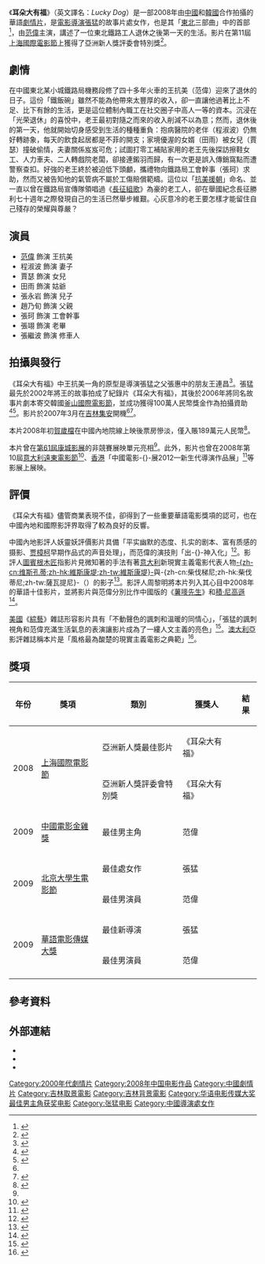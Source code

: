 {{noteTA
|G1=Movie
|G2=Show
|1=zh-cn:中国大陆;zh-hk:中國內地;zh-tw:中國大陸;
}}
{{Infobox Film
| name = 耳朵大有福
| original_name = ''Lucky Dog''
| image = Lucky Dog.jpg
| caption = 電影海報
| director = [[張猛_(導演)|張猛]]
| producer = 崔國明<br>張惠中<br>邢丹<br>李丹
| producer_2 = 劉春<br>張巍
| writer = 張猛
| starring = [[范偉|范偉]]<br>程淑波
| music =
| cinematography = 具在謀
| editing =
| production_company = 遼寧電影製片廠<br>[[長春電影製片廠|長春電影製片廠]]<br>韓國自聯映畫社
| distributor = [[中國電影集團公司|中國電影集團公司]]<br>北京紫禁城三聯影視發行有限公司
| sarft_id  = {{SARFT|故|2007|124}}
| released = {{flagicon|CHN}} 2008年1月4日
| runtime = 96分钟
| country = {{中國大陸電影產地}}<br>{{KOR}}
| awards =
| language = 普通话
| budget = 
| gross  =
}}
《'''耳朵大有福'''》（英文譯名：''Lucky Dog''）是一部2008年由[[中國|中國]]和[[韓國|韓國]]合作拍攝的華語[[劇情片|劇情片]]，是[[電影導演|電影導演]][[張猛_(導演)|張猛]]的故事片處女作，也是其「[[中國東北地區|東北]]三部曲」中的首部<ref>{{cite web|url=http://news.mtime.com/2014/04/23/1526893.html|title=「大哥」黄海波与「他的女人」张歆艺 张猛导演新作《胜利》首曝人物造型|language=zh-cn|work=[[時光網|時光網]]|date=2014-04-23|accessdate=2015-08-18|archive-date=2018-01-25|archive-url=https://web.archive.org/web/20180125015516/http://news.mtime.com/2014/04/23/1526893.html|dead-url=no}}</ref>，由[[范偉|范偉]]主演，講述了一位東北鐵路工人退休之後第一天的生活。影片在第11屆[[上海國際電影節|上海國際電影節]]上獲得了亞洲新人獎評委會特別獎<ref>{{cite web|url=http://ent.qq.com/a/20080621/000020.htm|title=亚洲新人奖上海揭晓 曾志伟监制影片获奖|work=騰訊娛樂|date=2008-06-21|accessdate=2015-08-19|language=zh-cn|archive-date=2018-01-25|archive-url=https://web.archive.org/web/20180125015410/http://ent.qq.com/a/20080621/000020.htm|dead-url=no}}</ref>。

==劇情==
在中國東北某小城鐵路局機務段修了四十多年火車的王抗美（范偉）迎來了退休的日子。這份「鐵飯碗」雖然不能為他帶來太豐厚的收入，卻一直讓他過著比上不足、比下有餘的生活，更是這位體制內職工在社交圈子中高人一等的資本。沉浸在「光荣退休」的喜悅中，老王最初對隨之而來的收入削減不以為意；然而，退休後的第一天，他就開始切身感受到生活的種種重負：抱病醫院的老伴（程淑波）仍無好轉跡象，每天的飲食起居都是不菲的開支；家境優渥的女婿（田雨）被女兒（賈瑟）撞破偷情，夫妻關係岌岌可危；試圖打零工補貼家用的老王先後探訪擦鞋女工、人力車夫、二人轉戲院老闆，卻接連鎩羽而歸，有一次更是誤入傳銷窩點而遭警察查扣。好強的老王終於被迫低下頭顱，攜禮物向鐵路局工會幹事（張珂）求助，然而又被告知他的氣管病不屬於工傷賠償範疇。這位以「[[抗美援朝|抗美援朝]]」命名、並一直以曾在鐵路局宣傳隊領唱過《[[長征組歌|長征組歌]]》為豪的老工人，卻在舉國紀念長征勝利七十週年之際發現自己的生活已然舉步維艱。心灰意冷的老王要怎樣才能留住自己殘存的榮耀與尊嚴？

==演員==
*[[范偉|范偉]] 飾演 王抗美
*程淑波 飾演 妻子
*賈瑟 飾演 女兒
*田雨 飾演 姑爺
*張永岩 飾演 兒子
*趙乃旬 飾演 父親
*張珂 飾演 工會幹事
*張翊 飾演 老畢
*張繼波 飾演 修車人

==拍攝與發行==
《耳朵大有福》中王抗美一角的原型是導演張猛之父張惠中的朋友王連昌<ref>{{cite web|url=http://ly.nen.com.cn/81347380665909248/20080104/1915922.shtml|title=同样耳朵大同样心态好 《耳朵大有福》原型是铁岭人|work=鐵嶺新聞網|language=zh-cn|date=2008-01-04|accessdate=2015-08-19|archive-date=2016-03-05|archive-url=https://web.archive.org/web/20160305110925/http://ly.nen.com.cn/81347380665909248/20080104/1915922.shtml|dead-url=no}}</ref>。張猛最先於2002年將王的故事拍成了紀錄片《耳朵大有福》，其後於2006年將同名故事片劇本寄交韓國[[釜山國際電影節|釜山國際電影節]]，並成功獲得100萬人民幣獎金作為拍攝資助<ref>{{cite web|url=http://ent.sina.com.cn/m/c/2014-05-22/18154146488.shtml|title=张猛《胜利》欲暑假上映 尝试胜利转型|work=新浪娛樂|language=zh-cn|date=2014-05-22|accessdate=2015-08-19|archive-date=2014-05-31|archive-url=https://web.archive.org/web/20140531105717/http://ent.sina.com.cn/m/c/2014-05-22/18154146488.shtml|dead-url=no}}</ref><ref name=jinghua>{{cite news|url=http://paper.people.com.cn/jhzk/html/2011-08/01/content_965277.htm|title=钢的琴 哀而不伤|work=《京華週刊》|language=zh-cn|date=2011-08-01|access-date=2015-08-18|archive-url=https://web.archive.org/web/20160304092550/http://paper.people.com.cn/jhzk/html/2011-08/01/content_965277.htm|archive-date=2016-03-04|dead-url=yes}}</ref>。影片於2007年3月在[[吉林|吉林]][[集安|集安]]開機<ref name=jinghua/><ref name = shenyang>{{cite news|url=http://epaper.syd.com.cn/sywb/html/2008-05/14/content_359452.htm|title=范伟携《耳朵大有福》赴戛纳|work=《瀋陽晚報》|date=2008-05-14|language=zh-cn|access-date=2015-08-18|archive-url=https://web.archive.org/web/20160304094504/http://epaper.syd.com.cn/sywb/html/2008-05/14/content_359452.htm|archive-date=2016-03-04|dead-url=yes}}</ref>。

本片2008年初[[賀歲片|賀歲檔]]在中國內地院線上映後票房慘淡，僅入賬189萬元人民幣<ref>{{cite web|url=http://www.cbooo.cn/m/559739|title=《耳朵大有福》票房 - 藝恩網|language=zh-cn|accessdate=2015-08-18|archive-date=2016-03-04|archive-url=https://web.archive.org/web/20160304064428/http://www.cbooo.cn/m/559739|dead-url=no}}</ref>。

本片曾在[[第61屆康城影展|第61屆康城影展]]的非競賽展映單元亮相<ref name = shenyang/>。此外，影片也曾在2008年第10屆[[意大利|意大利]][[遠東電影節|遠東電影節]]<ref>{{cite web|url=http://www.fareastfilm.com/easyne2/eng/archive/lucky-dog.aspx?IDLYT=15535|title=Lucky Dog - Far East Film Festival|accessdate=2015-08-18|language=en|archive-url=https://web.archive.org/web/20150924010554/http://www.fareastfilm.com/easyne2/eng/archive/lucky-dog.aspx?IDLYT=15535|archive-date=2015-09-24|dead-url=yes}}</ref>、[[香港|香港]]「中國電影-{}-展2012—新生代導演作品展」<ref>{{cite web|url=http://www.lcsd.gov.hk/tc/news/press_details.php?id=5073|title=「中國電影展2012」展現新生代導演新力量|date=2012-10-12|accessdate=2015-08-18|work=[[康樂及文化事務署|康樂及文化事務署]]|language=zh-hk|archive-url=https://web.archive.org/web/20160102164044/http://www.lcsd.gov.hk/tc/news/press_details.php?id=5073|archive-date=2016-01-02|dead-url=yes}}</ref>等影展上展映。

==評價==
《耳朵大有福》儘管商業表現不佳，卻得到了一些重要華語電影獎項的認可，也在中國內地和國際影評界取得了較為良好的反響。

中國內地影評人妖靈妖評價影片具備「平实幽默的态度、扎实的剧本、富有质感的摄影、[[贾樟柯|贾樟柯]]早期作品式的声音处理」，而范偉的演技則「出-{}-神入化」<ref>{{cite news|url=http://cul.sohu.com/20080611/n257432671.shtml|title=上海电影节之影迷意见|date=2008-06-11|language=zh-cn|work=《外灘畫報》|author=王晓光|accessdate=2018-01-20|archive-date=2018-01-20|archive-url=https://web.archive.org/web/20180120124535/http://cul.sohu.com/20080611/n257432671.shtml|dead-url=no}}</ref>。影評人[[圖賓根木匠|圖賓根木匠]]指影片見微知著的手法有著[[意大利|意大利]]新現實主義電影代表人物[[盧奇諾·維斯孔蒂|-{zh-cn:维斯孔蒂;zh-hk:維斯康堤;zh-tw:維斯康堤}-]]與-{zh-cn:柴伐梯尼;zh-hk:柴伐蒂尼;zh-tw:薩瓦提尼}-（{{link-en|Cesare Zavattini|Cesare Zavattini}}）的影子<ref>{{cite web|url=http://movie.mtime.com/55089/reviews/952140.html|title=《耳朵大有福》：英特纳雄耐尔一定要实现|author=圖賓根木匠|date=2008-02-22|accessdate=2015-08-19|language=zh-cn|archive-url=https://web.archive.org/web/20151204123355/http://movie.mtime.com/55089/reviews/952140.html|archive-date=2015-12-04|dead-url=yes}}</ref>。影評人周黎明將本片列入其心目中2008年的華語十佳影片，並將影片與范偉分別比作中國版的《[[薯嘜先生|薯嘜先生]]》和[[積·尼高遜|積·尼高遜]]<ref>{{cite web|url=http://group.mtime.com/zhouliming/discussion/690588/|title=我心目中的2008年十佳华语影片|author=周黎明|date=2009-10-11|accessdate=2015-08-19|language=zh-cn|archive-date=2018-01-20|archive-url=https://web.archive.org/web/20180120235906/http://group.mtime.com/zhouliming/discussion/690588/|dead-url=no}}</ref>。

[[美國|美國]]《[[綜藝_(雜誌)|綜藝]]》雜誌形容影片具有「不動聲色的諷刺和溫暖的同情心」，「張猛的諷刺視角和范偉充滿生活氣息的表演讓影片成為了一縷人文主義的亮色」<ref>{{cite web|url=http://variety.com/2007/film/reviews/lucky-dog-1200555374/|title=Review: ‘Lucky Dog’|date=2007-10-12|accessdate=2015-08-19|work=《綜藝》|first=Derek|last=Elley|language=en|quote=[Q]uiet irony and warm compassion [...] [T]he combination of Zhang’s quizzical eye and Fan’s full-of-life perf make pic a humanistic delight.|archive-date=2020-11-28|archive-url=https://web.archive.org/web/20201128174340/https://variety.com/2007/film/reviews/lucky-dog-1200555374/|dead-url=no}}</ref>。[[澳大利亞|澳大利亞]]影評雜誌{{link-en|Senses of Cinema|Senses of Cinema}}稱本片是「風格最為酸楚的現實主義電影之典範」<ref>{{cite web|url=http://sensesofcinema.com/2008/festival-reports/udine-ff-2008/|title=Of Common Happiness and Sorrow: The 10th Udine Film Festival|date=2008-08|accessdate=2015-08-19|work=Senses of Cinema|first=Olaf|last=Möller|language=en|quote=[P]rime examples of realist filmmaking at its most poignant.|archive-date=2021-05-01|archive-url=https://web.archive.org/web/20210501154938/https://www.sensesofcinema.com/2008/festival-reports/udine-ff-2008/|dead-url=no}}</ref>。

== 獎項 ==
{| class="wikitable"
|-
! 年份 !! 獎項 !! 類別 !! 獲獎人 !! 結果
|-
|rowspan=2|2008
|rowspan=2|[[上海國際電影節|上海國際電影節]]
|亞洲新人獎最佳影片
|《耳朵大有福》
|{{nom}}
|-
|亞洲新人獎評委會特別獎
|《耳朵大有福》
|{{won}}
|-
|2009
|[[中國電影金雞獎|中國電影金雞獎]]
|最佳男主角
|范偉
|{{nom}}
|-
|rowspan=2|2009
|rowspan=2|[[北京大學生電影節|北京大學生電影節]]
|最佳處女作
|張猛
|{{nom}}
|-
|最佳男演員
|范偉
|{{nom}}
|-
|rowspan=2|2009
|rowspan=2| [[華語電影傳媒大獎|華語電影傳媒大獎]]
|最佳新導演
|張猛
|{{won}}
|-
|最佳男演員
|范偉
|{{won}}
|-
|}

==參考資料==
{{reflist|2}}

==外部連結==
*{{imdb title|1978472}}
*{{douban}}
*{{Mtime|55089}}

{{张猛}}

{{Authority control}}
[[Category:2000年代劇情片|Category:2000年代劇情片]]
[[Category:2008年中国电影作品|Category:2008年中国电影作品]]
[[Category:中國劇情片|Category:中國劇情片]]
[[Category:吉林取景電影|Category:吉林取景電影]]
[[Category:吉林背景電影|Category:吉林背景電影]]
[[Category:华语电影传媒大奖最佳男主角获奖电影|Category:华语电影传媒大奖最佳男主角获奖电影]]
[[Category:张猛电影|Category:张猛电影]]
[[Category:中國導演處女作|Category:中國導演處女作]]